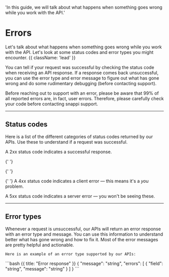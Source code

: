   'In this guide, we will talk about what happens when something goes wrong while you work with the API.'

# Errors

Let's talk about what happens when something goes wrong while you work with the API. Let's look at some status codes and error types you might encounter. {{ className: 'lead' }}

You can tell if your request was successful by checking the status code when receiving an API response. If a response comes back unsuccessful, you can use the error type and error message to figure out what has gone wrong and do some rudimentary debugging (before contacting support).

<Note>
  Before reaching out to support with an error, please be aware that 99% of all
  reported errors are, in fact, user errors. Therefore, please carefully check
  your code before contacting snappi support.
</Note>

---

## Status codes

Here is a list of the different categories of status codes returned by our APIs. Use these to understand if a request was successful.

<Properties title="Click to expand">
  <Property name="2xx">
    A 2xx status code indicates a successful response.
  </Property>

{' '}

{' '}

{' '}
<Property name="4xx">
  A 4xx status code indicates a client error — this means it's a *you* problem.
</Property>

  <Property name="5xx">
    A 5xx status code indicates a server error — you won't be seeing these.
  </Property>
</Properties>

---

## Error types

<Row>
  <Col>
    Whenever a request is unsuccessful, our APIs will return an error response with an error type and message. You can use this information to understand better what has gone wrong and how to fix it. Most of the error messages are pretty helpful and actionable.

    Here is an example of an error type supported by our APIs:



  </Col>

  <Col>
    ```bash {{ title: "Error response" }}
{
"message": "string",
"errors": [
{
  "field": "string",
  "message": "string"
}
]
}
    ```
  </Col>
</Row>
